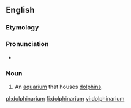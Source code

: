 ==English==

===Etymology===
{{suffix|dolphin|arium|lang=en}}

===Pronunciation===
* {{a|UK}} {{IPA|/dɒl.fɪnˈeə(ɹ).iː.ʌm/|lang=en}}

===Noun===
{{en-noun|s|dolphinaria}}

# An [[aquarium]] that houses [[dolphin]]s.

[[pl:dolphinarium]]
[[fi:dolphinarium]]
[[vi:dolphinarium]]